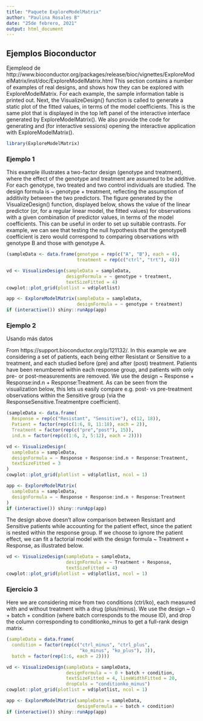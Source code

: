 ```yaml
---
title: "Paquete ExploreModelMatrix"
author: "Paulina Rosales B"
date: "25de febrero, 2021"
output: html_document
---
```


## Ejemplos Bioconductor
Ejempleod de http://www.bioconductor.org/packages/release/bioc/vignettes/ExploreModelMatrix/inst/doc/ExploreModelMatrix.html
This section contains a number of examples of real designs, and shows how they can be explored with ExploreModelMatrix. For each example, the sample information table is printed out. Next, the VisualizeDesign() function is called to generate a static plot of the fitted values, in terms of the model coefficients. This is the same plot that is displayed in the top left panel of the interactive interface generated by ExploreModelMatrix(). We also provide the code for generating and (for interactive sessions) opening the interactive application with ExploreModelMatrix().

```r
library(ExploreModelMatrix)
```



### Ejemplo 1
This example illustrates a two-factor design (genotype and treatment), where the effect of the genotype and treatment are assumed to be additive. For each genotype, two treated and two control individuals are studied. The design formula is ~ genotype + treatment, reflecting the assumption of additivity between the two predictors. The figure generated by the VisualizeDesign() function, displayed below, shows the value of the linear predictor (or, for a regular linear model, the fitted values) for observations with a given combination of predictor values, in terms of the model coefficients. This can be useful in order to set up suitable contrasts. For example, we can see that testing the null hypothesis that the genotypeB coefficient is zero would correspond to comparing observations with genotype B and those with genotype A.
```r
(sampleData <- data.frame(genotype = rep(c("A", "B"), each = 4),
                          treatment = rep(c("ctrl", "trt"), 4)))

vd <- VisualizeDesign(sampleData = sampleData, 
                      designFormula = ~ genotype + treatment, 
                      textSizeFitted = 4)
cowplot::plot_grid(plotlist = vd$plotlist)
```

```r
app <- ExploreModelMatrix(sampleData = sampleData,
                          designFormula = ~ genotype + treatment)
if (interactive()) shiny::runApp(app)
```

### Ejemplo 2
Usando más datos

From https://support.bioconductor.org/p/121132/. In this example we are considering a set of patients, each being either Resistant or Sensitive to a treatment, and each studied before (pre) and after (post) treatment. Patients have been renumbered within each response group, and patients with only pre- or post-measurements are removed. We use the design ~ Response + Response:ind.n + Response:Treatment. As can be seen from the visualization below, this lets us easily compare e.g. post- vs pre-treatment observations within the Sensitive group (via the ResponseSensitive.Treatmentpre coefficient).

```r
(sampleData <- data.frame(
  Response = rep(c("Resistant", "Sensitive"), c(12, 18)),
  Patient = factor(rep(c(1:6, 8, 11:18), each = 2)),
  Treatment = factor(rep(c("pre","post"), 15)), 
  ind.n = factor(rep(c(1:6, 2, 5:12), each = 2))))

vd <- VisualizeDesign(
  sampleData = sampleData,
  designFormula = ~ Response + Response:ind.n + Response:Treatment,
  textSizeFitted = 3
)
cowplot::plot_grid(plotlist = vd$plotlist, ncol = 1)
```

```r
app <- ExploreModelMatrix(
  sampleData = sampleData,
  designFormula = ~ Response + Response:ind.n + Response:Treatment
)
if (interactive()) shiny::runApp(app)
```

The design above doesn’t allow comparison between Resistant and Sensitive patients while accounting for the patient effect, since the patient is nested within the response group. If we choose to ignore the patient effect, we can fit a factorial model with the design formula ~ Treatment + Response, as illustrated below.
```r
vd <- VisualizeDesign(sampleData = sampleData,
                      designFormula = ~ Treatment + Response, 
                      textSizeFitted = 4)
cowplot::plot_grid(plotlist = vd$plotlist, ncol = 1)
```

### Ejercicio 3

Here we are considering mice from two conditions (ctrl/ko), each measured with and without treatment with a drug (plus/minus). We use the design ~ 0 + batch + condition (where batch corresponds to the mouse ID), and drop the column corresponding to conditionko_minus to get a full-rank design matrix.
```r
(sampleData = data.frame(
  condition = factor(rep(c("ctrl_minus", "ctrl_plus", 
                           "ko_minus", "ko_plus"), 3)),
  batch = factor(rep(1:6, each = 2))))

vd <- VisualizeDesign(sampleData = sampleData,
                      designFormula = ~ 0 + batch + condition, 
                      textSizeFitted = 4, lineWidthFitted = 20, 
                      dropCols = "conditionko_minus")
cowplot::plot_grid(plotlist = vd$plotlist, ncol = 1)
```

```r
app <- ExploreModelMatrix(sampleData = sampleData,
                          designFormula = ~ batch + condition)
if (interactive()) shiny::runApp(app)
```
